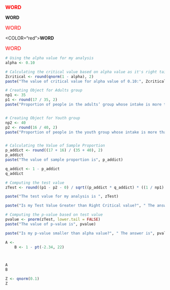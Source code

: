 <FONT SIZE = 3, color="red"><B>WORD</B></FONT>

<FONT RED><B>WORD</B></FONT>

<FONT SIZE = 3, color="red"><Bold>WORD</B></FONT>

<COLOR="red"><B>WORD</B></COLOR>

<FONT SIZE = 3, color="red">WORD</FONT>


```r

# Using the alpha value for my analysis
alpha <- 0.10

# Calculating the critical value based on alpha value as it's right tailes test
Zcritical <- round(qnorm(1 - alpha), 2)
paste("The value of critical value for alpha value of 0.10:", Zcritical)

# Creating Object for Adults group
np1 <- 35
p1 <- round(17 / 35, 2)
paste("Proportion of people in the adults’ group whose intake is more than 200mg of caffeine", p1) # nolint


# Creating Object for Youth group
np2 <- 40
p2 <- round(16 / 40, 2)
paste("Proportion of people in the youth group whose intake is more than 200mg of caffeine", p2) # nolint


# Calculating the Value of Sample Proportion
p_addict <- round((17 + 16) / (35 + 40), 2)
p_addict
paste("The value of sample proportion is", p_addict)

q_addict <- 1 - p_addict
q_addict

# Computing the test value
zTest <- round((p1 - p2 - 0) / sqrt((p_addict * q_addict) * ((1 / np1) + (1 / np2))), 2) # nolint

paste("The test value for my analysis is ", zTest)

paste("Is my Test Value Greater than Right Critical value?", " The answer is", zTest > Zcritical) # nolint

# Computing the p-value based on test value
pvalue <- pnorm(zTest, lower.tail = FALSE)
paste("The value of p-value is", pvalue)

paste("Is my p-value smaller than alpha value?", " The answer is", pvalue < alpha) # nolint
```


```r



A <-
    B <- 1 - pt(-2.34, 22)



A
B
```

```r
Z <- qnorm(0.1)
Z
```